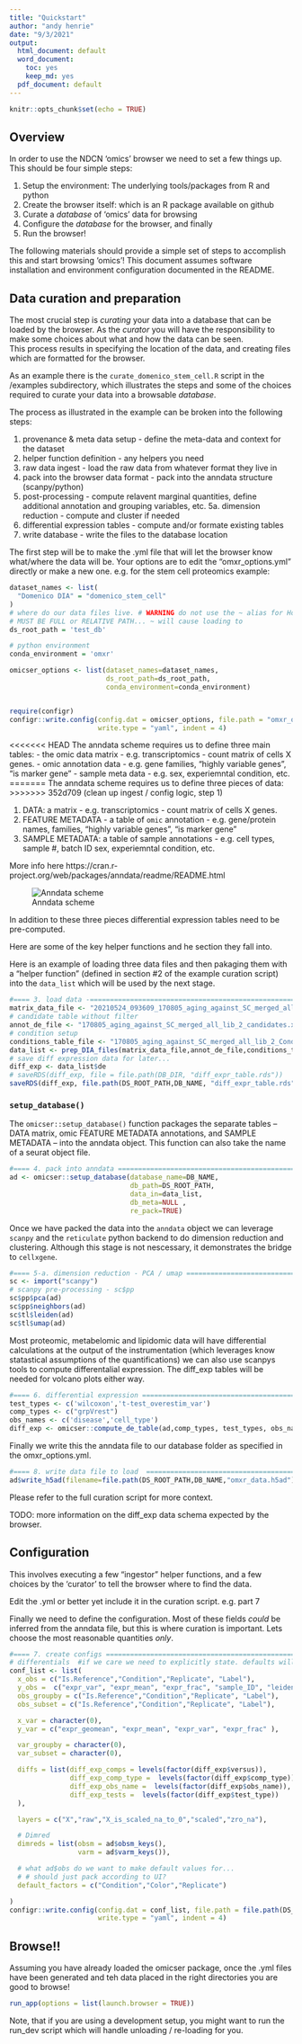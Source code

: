 ```yaml
---
title: "Quickstart"
author: "andy henrie"
date: "9/3/2021"
output:
  html_document: default
  word_document: 
    toc: yes
    keep_md: yes
  pdf_document: default
---
```


```r
knitr::opts_chunk$set(echo = TRUE)
```

## Overview

In order to use the NDCN ‘omics’ browser we need to set a few things up.  This should be four simple steps:

1. Setup the environment: The underlying tools/packages from R and python
2. Create the browser itself: which is an R package available on github
3. Curate a _database_ of ‘omics’ data for browsing
4. Configure the _database_ for the browser, and finally
5. Run the browser!

The following materials should provide a simple set of steps to accomplish this and start browsing ‘omics’!
This document assumes software installation and environment configuration documented in the README.  
    
## Data curation and preparation

The most crucial step is _curating_ your data into a database that can be loaded by the browser.  As the _curator_ you will have the responsibility to make some choices about what and how the data can be seen.  
This process results in specifying the location of the data, and creating files which are formatted for the browser.

As an example there is the `curate_domenico_stem_cell.R` script in the /examples subdirectory, which illustrates the steps and some of the choices required to curate your data into a browsable _database_. 

The process as illustrated in the example can be broken into the following steps:

1. provenance & meta data setup - define the meta-data and context for the dataset
2. helper function definition - any helpers you need
3. raw data ingest - load the raw data from whatever format they live in
4. pack into the browser data format - pack into the anndata structure (scanpy/python)
5. post-processing - compute relavent marginal quantities, define additional annotation and grouping variables, etc.
  5a. dimension reduction - compute and cluster if needed
6. differential expression tables - compute and/or formate existing tables
7. write database - write the files to the database location


The first step will be to make the .yml file that will let the browser know what/where the data will be.  Your options are to edit the "omxr_options.yml" directly or make a new one. e.g. for the stem cell proteomics example:

```r

dataset_names <- list(
  "Domenico DIA" = "domenico_stem_cell"
)
# where do our data files live. # WARNING do not use the ~ alias for Home
# MUST BE FULL or RELATIVE PATH... ~ will cause loading to
ds_root_path = 'test_db'

# python environment
conda_environment = 'omxr'

omicser_options <- list(dataset_names=dataset_names,
                        ds_root_path=ds_root_path,
                        conda_environment=conda_environment)


require(configr)
configr::write.config(config.dat = omicser_options, file.path = "omxr_options.yml",
                      write.type = "yaml", indent = 4)
```

<<<<<<< HEAD
The anndata scheme requires us to define three main tables:
- the omic data matrix - e.g. transcriptomics - count matrix of cells X genes.
- omic annotation data - e.g. gene families, "highly variable genes", "is marker gene"
- sample meta data - e.g.  sex, experiemntal condition, etc.
=======
The anndata scheme requires us to define three pieces of data:
>>>>>>> 352d709 (clean up ingest / config logic, step 1)

1. DATA: a matrix - e.g. transcriptomics - count matrix of cells X genes.
2. FEATURE METADATA - a table of `omic` annotation - e.g. gene/protein names, families, "highly variable genes", "is marker gene"
3. SAMPLE METADATA: a table of sample annotations - e.g.  cell types, sample #, batch ID sex, experiemntal condition, etc.

More info here https://cran.r-project.org/web/packages/anndata/readme/README.html 

![Anndata scheme](/Users/ahenrie/Projects/NDCN_dev/omicser/inst/anndata_for_r.png)

In addition to these three pieces differential expression tables need to be pre-computed.

Here are some of the key helper functions and he section they fall into.

Here is an example of loading three data files and then pakaging them with a "helper function" (defined in section #2 of the example curation script) into the `data_list` which will be used by the next stage.

``` r
#==== 3. load data -========================================================================================
matrix_data_file <- "20210524_093609_170805_aging_against_SC_merged_all_lib_2_Report.xls"
# candidate table without filter
annot_de_file <- "170805_aging_against_SC_merged_all_lib_2_candidates.xls"
# condition setup
conditions_table_file <- "170805_aging_against_SC_merged_all_lib_2_ConditionSetup.xls"
data_list <- prep_DIA_files(matrix_data_file,annot_de_file,conditions_table_file,RAW_DIR)
# save diff expression data for later...
diff_exp <- data_list$de
# saveRDS(diff_exp, file = file.path(DB_DIR, "diff_expr_table.rds"))
saveRDS(diff_exp, file.path(DS_ROOT_PATH,DB_NAME, "diff_expr_table.rds"))
```

### `setup_database()`
The `omicser::setup_database()` function packages the separate tables -- DATA matrix, omic FEATURE METADATA annotations, and SAMPLE METADATA -- into the anndata object.  This function can also take the name of a seurat object file.  


``` r
#==== 4. pack into anndata =========================================================================
ad <- omicser::setup_database(database_name=DB_NAME,
                              db_path=DS_ROOT_PATH,
                              data_in=data_list,
                              db_meta=NULL ,
                              re_pack=TRUE)
```


Once we have packed the data into the `anndata` object we can leverage `scanpy` and the `reticulate` python backend to do dimension reduction and clustering. 
Although this stage is not nescessary, it demonstrates the bridge to `cellxgene`.

``` r
#==== 5-a. dimension reduction - PCA / umap ========================================================
sc <- import("scanpy")
# scanpy pre-processing - sc$pp
sc$pp$pca(ad)
sc$pp$neighbors(ad)
sc$tl$leiden(ad)
sc$tl$umap(ad)

```


Most proteomic, metabelomic and lipidomic data will have differential calculations at the output of the instrumentation (which leverages know statastical assumptions of the quantifications) we can also use scanpys tools to compute differentalial expression.  The diff_exp tables will be needed for volcano plots either way.

``` r
#==== 6. differential expression =====================================================================
test_types <- c('wilcoxon','t-test_overestim_var')
comp_types <- c("grpVrest")
obs_names <- c('disease','cell_type')
diff_exp <- omicser::compute_de_table(ad,comp_types, test_types, obs_names)


```

Finally we write this the anndata file to our database folder as specified in the  omxr_options.yml.

``` r
#==== 8. write data file to load  =========================================================================
ad$write_h5ad(filename=file.path(DS_ROOT_PATH,DB_NAME,"omxr_data.h5ad"))
```

Please refer to the full curation script for more context. 

TODO:  more information on the diff_exp data schema expected by the browser.


## Configuration
This involves executing a few “ingestor” helper functions, and a few choices by the ‘curator’ to tell the browser where to find the data.  

Edit the .yml or better yet include it in the curation script.  e.g. part 7

Finally we need to define the configuration.  Most of these fields *could* be inferred from the anndata file, but this is where curation is important.  Lets choose the most reasonable quantities _only_.  

``` r
#==== 7. create configs =========================================================================
# differentials  #if we care we need to explicitly state. defaults will be the order...
conf_list <- list(
  x_obs = c("Is.Reference","Condition","Replicate", "Label"),
  y_obs =  c("expr_var", "expr_mean", "expr_frac", "sample_ID", "leiden"), #MEASURES
  obs_groupby = c("Is.Reference","Condition","Replicate", "Label"),
  obs_subset = c("Is.Reference","Condition","Replicate", "Label"),

  x_var = character(0),
  y_var = c("expr_geomean", "expr_mean", "expr_var", "expr_frac" ),

  var_groupby = character(0),
  var_subset = character(0),

  diffs = list(diff_exp_comps = levels(factor(diff_exp$versus)),
               diff_exp_comp_type =  levels(factor(diff_exp$comp_type)),
               diff_exp_obs_name =  levels(factor(diff_exp$obs_name)),
               diff_exp_tests =  levels(factor(diff_exp$test_type))
  ),

  layers = c("X","raw","X_is_scaled_na_to_0","scaled","zro_na"),

  # Dimred
  dimreds = list(obsm = ad$obsm_keys(),
                 varm = ad$varm_keys()),

  # what ad$obs do we want to make default values for...
  # # should just pack according to UI?
  default_factors = c("Condition","Color","Replicate")

)
configr::write.config(config.dat = conf_list, file.path = file.path(DS_ROOT_PATH,DB_NAME,"config.yml" ),
                      write.type = "yaml", indent = 4)


```

## Browse!!

Assuming you have already loaded the omicser package, once the .yml files have been generated and teh data placed in the right directories you are good to browse!

```r

run_app(options = list(launch.browser = TRUE))

```

Note, that if you are using a development setup, you might want to run the run_dev script which will handle unloading / re-loading for you.
